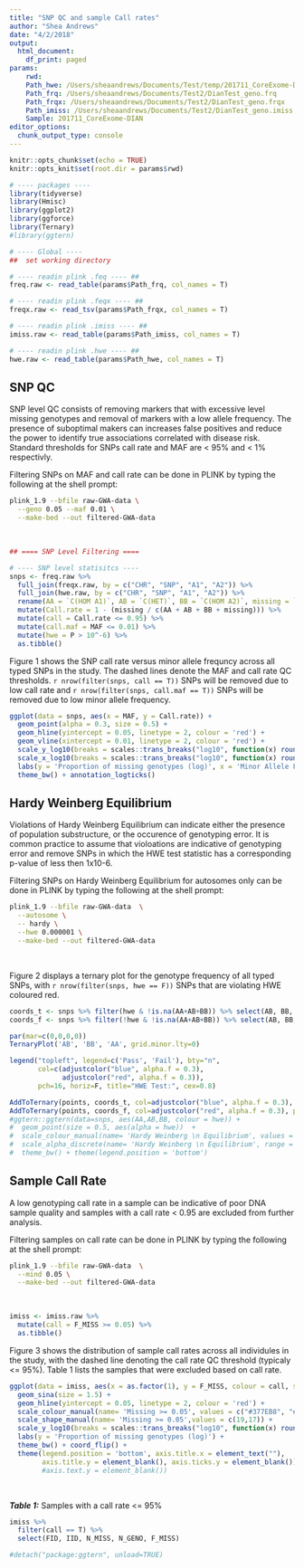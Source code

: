 ```yaml
---
title: "SNP QC and sample Call rates"
author: "Shea Andrews"
date: "4/2/2018"
output:
  html_document:
    df_print: paged
params:
    rwd:
    Path_hwe: /Users/sheaandrews/Documents/Test/temp/201711_CoreExome-DIAN_SnpQc.hwe
    Path_frq: /Users/sheaandrews/Documents/Test2/DianTest_geno.frq
    Path_frqx: /Users/sheaandrews/Documents/Test2/DianTest_geno.frqx
    Path_imiss: /Users/sheaandrews/Documents/Test2/DianTest_geno.imiss
    Sample: 201711_CoreExome-DIAN
editor_options:
  chunk_output_type: console
---
```


```r
knitr::opts_chunk$set(echo = TRUE)
knitr::opts_knit$set(root.dir = params$rwd)

# ---- packages ----
library(tidyverse)
library(Hmisc)
library(ggplot2)
library(ggforce)
library(Ternary)
#library(ggtern)
```

```r
# ---- Global ----
##  set working directory

# ---- readin plink .feq ---- ##
freq.raw <- read_table(params$Path_frq, col_names = T)

# ---- readin plink .feqx ---- ##
freqx.raw <- read_tsv(params$Path_frqx, col_names = T)

# ---- readin plink .imiss ---- ##
imiss.raw <- read_table(params$Path_imiss, col_names = T)

# ---- readin plink .hwe ---- ##
hwe.raw <- read_table(params$Path_hwe, col_names = T)

```

## SNP QC
SNP level QC consists of removing markers that with excessive level missing genotypes and removal of markers with a low allele frequency. The presence of suboptimal makers can increases false positives and reduce the power to identify true associations correlated with disease risk. Standard thresholds for SNPs call rate and MAF are < 95% and < 1% respectivly.
<br>

Filtering SNPs on MAF and call rate can be done in PLINK by typing the following at the shell prompt:
```bash
plink_1.9 --bfile raw-GWA-data \
  --geno 0.05 --maf 0.01 \
  --make-bed --out filtered-GWA-data
```
<br>

```r
## ==== SNP Level Filtering ====

# ---- SNP level statisitcs ----
snps <- freq.raw %>%
  full_join(freqx.raw, by = c("CHR", "SNP", "A1", "A2")) %>%
  full_join(hwe.raw, by = c("CHR", "SNP", "A1", "A2")) %>%
  rename(AA = `C(HOM A1)`, AB = `C(HET)`, BB = `C(HOM A2)`, missing = `C(MISSING)`) %>%
  mutate(Call.rate = 1 - (missing / c(AA + AB + BB + missing))) %>%
  mutate(call = Call.rate <= 0.95) %>%
  mutate(call.maf = MAF <= 0.01) %>%
  mutate(hwe = P > 10^-6) %>%
  as.tibble()
```

Figure 1 shows the SNP call rate versus minor allele frequncy across all typed SNPs in the study. The dashed lines denote the MAF and call rate QC thresholds. `r nrow(filter(snps, call == T))` SNPs will be removed due to low call rate and `r nrow(filter(snps, call.maf == T))` SNPs will be removed due to low minor allele frequency.
```r
ggplot(data = snps, aes(x = MAF, y = Call.rate)) +
  geom_point(alpha = 0.3, size = 0.5) +
  geom_hline(yintercept = 0.05, linetype = 2, colour = 'red') +
  geom_vline(xintercept = 0.01, linetype = 2, colour = 'red') +
  scale_y_log10(breaks = scales::trans_breaks("log10", function(x) round(10^x, 3))) +
  scale_x_log10(breaks = scales::trans_breaks("log10", function(x) round(10^x, 3))) +
  labs(y = 'Proportion of missing genotypes (log)', x = 'Minor Allele Frequency (log)') +
  theme_bw() + annotation_logticks()
```

## Hardy Weinberg Equilibrium
Violations of Hardy Weinberg Equilibrium can indicate either the presence of population substructure, or the occurence of genotyping error. It is common practice to assume that violoations are indicative of genotyping error and remove SNPs in which the HWE test statistic has a corresponding p-value of less then 1x10-6.
<br>

Filtering SNPs on Hardy Weinberg Equilibrium for autosomes only can be done in PLINK by typing the following at the shell prompt:
```bash
plink_1.9 --bfile raw-GWA-data  \
  --autosome \
  -- hardy \
  --hwe 0.000001 \
  --make-bed --out filtered-GWA-data
```
<br>

Figure 2 displays a ternary plot for the genotype frequency of all typed SNPs, with `r nrow(filter(snps, hwe == F))` SNPs that are violating HWE coloured red.
```r
coords_t <- snps %>% filter(hwe & !is.na(AA+AB+BB)) %>% select(AB, BB, AA)
coords_f <- snps %>% filter(!hwe & !is.na(AA+AB+BB)) %>% select(AB, BB, AA)

par(mar=c(0,0,0,0))
TernaryPlot('AB', 'BB', 'AA', grid.minor.lty=0)

legend("topleft", legend=c('Pass', 'Fail'), bty="n",
       col=c(adjustcolor("blue", alpha.f = 0.3),
             adjustcolor("red", alpha.f = 0.3)),
       pch=16, horiz=F, title="HWE Test:", cex=0.8)

AddToTernary(points, coords_t, col=adjustcolor("blue", alpha.f = 0.3), pch=16, cex=0.3)
AddToTernary(points, coords_f, col=adjustcolor("red", alpha.f = 0.3), pch=16, cex=0.3)
#ggtern::ggtern(data=snps, aes(AA,AB,BB, colour = hwe)) +
#  geom_point(size = 0.5, aes(alpha = hwe))  +
#  scale_colour_manual(name= 'Hardy Weinberg \n Equilibrium', values = c( "#E41A1C", "#377EB8")) +
#  scale_alpha_discrete(name= 'Hardy Weinberg \n Equilibrium', range = c(0.8, 0.2)) +
#  theme_bw() + theme(legend.position = 'bottom')

```


##  Sample Call Rate
A low genotyping call rate in a sample can be indicative of poor DNA sample quality and samples with a call rate < 0.95 are excluded from further analysis.
<br>

Filtering samples on call rate can be done in PLINK by typing the following at the shell prompt:
```bash
plink_1.9 --bfile raw-GWA-data  \
  --mind 0.05 \
  --make-bed --out filtered-GWA-data
```
<br>

```r
imiss <- imiss.raw %>%
  mutate(call = F_MISS >= 0.05) %>%
  as.tibble()

```

Figure 3 shows the distribution of sample call rates across all individules in the study, with the dashed line denoting the call rate QC threshold (typicaly <= 95%). Table 1 lists the samples that were excluded based on call rate.
```r
ggplot(data = imiss, aes(x = as.factor(1), y = F_MISS, colour = call, shape = call)) +
  geom_sina(size = 1.5) +
  geom_hline(yintercept = 0.05, linetype = 2, colour = 'red') +
  scale_colour_manual(name= 'Missing >= 0.05', values = c("#377EB8", "#E41A1C")) +
  scale_shape_manual(name= 'Missing >= 0.05',values = c(19,17)) +
  scale_y_log10(breaks = scales::trans_breaks("log10", function(x) round(10^x, 3)), limits = c(0.0001,1)) +
  labs(y = 'Proportion of missing genotypes (log)') +
  theme_bw() + coord_flip() +
  theme(legend.position = 'bottom', axis.title.x = element_text(""),
        axis.title.y = element_blank(), axis.ticks.y = element_blank())
        #axis.text.y = element_blank())
```
<br>

***Table 1:*** Samples with a call rate <= 95%
```r
imiss %>%
  filter(call == T) %>%
  select(FID, IID, N_MISS, N_GENO, F_MISS)

```

```r
#detach("package:ggtern", unload=TRUE)
```
